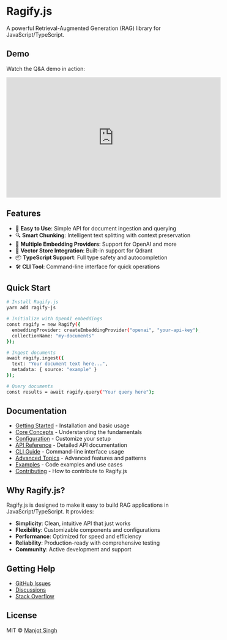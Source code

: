 # Ragify.js

A powerful Retrieval-Augmented Generation (RAG) library for JavaScript/TypeScript.

## Demo

Watch the Q&A demo in action:

<iframe width="560" height="315" src="https://www.youtube.com/embed/Ndhzjh1kPiw?si=rNUfAPpygMa1pfpD" title="YouTube video player" frameBorder="0" allow="accelerometer; autoplay; clipboard-write; encrypted-media; gyroscope; picture-in-picture; web-share" referrerPolicy="strict-origin-when-cross-origin" allowFullScreen></iframe>

## Features

- 🚀 **Easy to Use**: Simple API for document ingestion and querying
- 🔍 **Smart Chunking**: Intelligent text splitting with context preservation
- 🤖 **Multiple Embedding Providers**: Support for OpenAI and more
- 💾 **Vector Store Integration**: Built-in support for Qdrant
- 📦 **TypeScript Support**: Full type safety and autocompletion
- 🛠️ **CLI Tool**: Command-line interface for quick operations

## Quick Start

```bash
# Install Ragify.js
yarn add ragify-js

# Initialize with OpenAI embeddings
const ragify = new Ragify({
  embeddingProvider: createEmbeddingProvider("openai", "your-api-key"),
  collectionName: "my-documents"
});

# Ingest documents
await ragify.ingest({
  text: "Your document text here...",
  metadata: { source: "example" }
});

# Query documents
const results = await ragify.query("Your query here");
```

## Documentation

- [Getting Started](./getting-started) - Installation and basic usage
- [Core Concepts](./core-concepts) - Understanding the fundamentals
- [Configuration](./configuration) - Customize your setup
- [API Reference](./api-reference) - Detailed API documentation
- [CLI Guide](./cli-guide) - Command-line interface usage
- [Advanced Topics](./advanced-topics) - Advanced features and patterns
- [Examples](./examples) - Code examples and use cases
- [Contributing](./contributing) - How to contribute to Ragify.js

## Why Ragify.js?

Ragify.js is designed to make it easy to build RAG applications in JavaScript/TypeScript. It provides:

- **Simplicity**: Clean, intuitive API that just works
- **Flexibility**: Customizable components and configurations
- **Performance**: Optimized for speed and efficiency
- **Reliability**: Production-ready with comprehensive testing
- **Community**: Active development and support

## Getting Help

- [GitHub Issues](https://github.com/manjotdhiman/ragify-js/issues)
- [Discussions](https://github.com/manjotdhiman/ragify-js/discussions)
- [Stack Overflow](https://stackoverflow.com/questions/tagged/ragify-js)

## License

MIT © [Manjot Singh](https://github.com/manjotdhiman) 